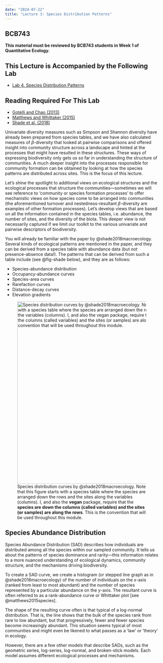 ```yaml
---
date: "2024-07-22"
title: "Lecture 3: Species Distribution Patterns"
---
```


::: callout-note
## BCB743

**This material must be reviewed by BCB743 students in Week 1 of
Quantitative Ecology.**
:::

::: callout-tip
## This Lecture is Accompanied by the Following Lab

- [Lab 4. Species Distribution Patterns](04-biodiversity2.qmd)
:::

::: callout-tip
## Reading Required For This Lab

- [Gotelli and Chao (2013)](../docs/Gotelli_and_Chao_2013.pdf)
- [Matthews and Whittaker (2015)](../docs/Matthews_and_Whittaker_2015.pdf)
- [Shade et al. (2018)](../docs/Shade_et_al_2018.pdf)
:::


Univariate diversity measures such as Simpson and Shannon diversity have already been prepared from species tables, and we have also calculated measures of $\beta$-diversity that looked at pairwise comparisons and offered insight into community structure across a landscape and hinted at the processes that might have resulted in these structures. These ways of expressing biodiversity only gets us so far in understanding the structure of communities. A much deeper insight into the processes responsible for community formation can be obtained by looking at how the species patterns are distributed across sites. This is the focus of this lecture.

Let's shine the spotlight to additional views on ecological structures and the ecological processes that structure the communities---sometimes we will see reference to 'community or species formation processes' to offer mechanistic views on how species come to be arranged into communities (the aforementioned turnover and nestedness-resultant $\beta$-diversity are examples of other formation processes). Let's develop views that are based on all the information contained in the species tables, i.e. abundance, the number of sites, and the diversity of the biota. This deeper view is not necessarily captured if we limit our toolkit to the various univariate and pairwise descriptors of biodiversity.

You will already be familiar with the paper by @shade2018macroecology. Several kinds of ecological patterns are mentioned in the paper, and they can be derived from a species table with abundance data (but *not* presence-absence data!). The patterns that can be derived from such a table include (see @fig-shade below), and they are as follows:

* Species-abundance distribution
* Occupancy-abundance curves
* Species-area curves
* Rarefaction curves
* Distance-decay curves
* Elevation gradients

![Species distribution curves by @shade2018macroecology. [Note that this figure starts with a species table where the species are arranged down the rows and the sites along the variables (columns). I, and also the **vegan** package, require that the **species are down the columns (called variables) and the sites (or samples) are along the rows**. This is the convention that will be used throughout this module.]{.my-highlight}](../images/Shade_et_al_2018_Fig_1.png){#fig-shade fig-align="center" width="600"}

## Species Abundance Distribution

Species Abundance Distribution (SAD) describes how individuals are distributed among all the species within our sampled community. It tells us about the patterns of species dominance and rarity---this information relates to a more nuanced understanding of ecological dynamics, community structure, and the mechanisms driving biodiversity.

To create a SAD curve, we create a histogram (or stepped line graph as in @shade2018macroecology) of the number of individuals on the *x*-axis (ranked from least to most abundant) and the number of species represented by a particular abundance on the *y*-axis. The resultant curve is often referred to as a rank-abundance curve or Whittaker plot [see @matthews2015species].

The shape of the resulting curve often is that typical of a log-normal distribution. That is, the line shows that the bulk of the species rank from rare to low abundant, but that progressively, fewer and fewer species become increasingly abundant. This situation seems typical of most communities and might even be likened to what passes as a 'law' or 'theory' in ecology.

However, there are a few other models that describe SADs, such as the geometric series, log-series, log-normal, and broken-stick models. Each model assumes different ecological processes and mechanisms. 

